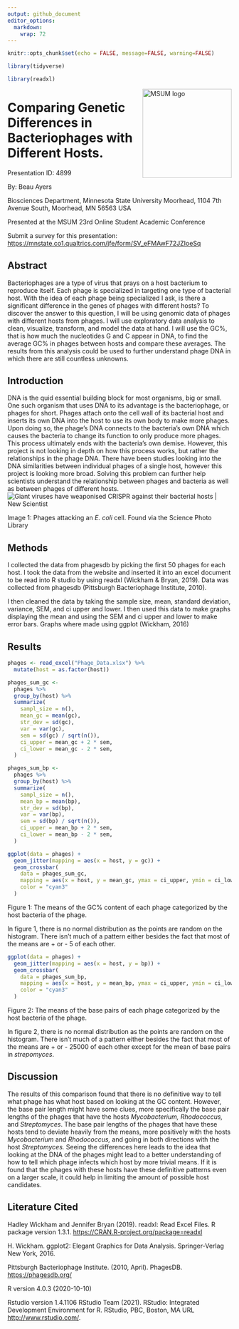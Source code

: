 ```yaml
---
output: github_document
editor_options: 
  markdown: 
    wrap: 72
---
```


```r
knitr::opts_chunk$set(echo = FALSE, message=FALSE, warning=FALSE)
```

```r
library(tidyverse)

library(readxl)
```

<img src="https://www2.mnstate.edu/uploadedImages/Content/Marketing/logos/MSUM_Signature_Vert_Color.jpg" alt="MSUM logo" width="200" style="float:right"/>

# Comparing Genetic Differences in Bacteriophages with Different Hosts.

Presentation ID: 4899

By: Beau Ayers

Biosciences Department, Minnesota State University Moorhead, 1104 7th
Avenue South, Moorhead, MN 56563 USA

Presented at the MSUM 23rd Online Student Academic Conference

Submit a survey for this presentation:
<https://mnstate.co1.qualtrics.com/jfe/form/SV_eFMAwF72JZIoeSq>

## Abstract

Bacteriophages are a type of virus that prays on a host bacterium to
reproduce itself. Each phage is specialized in targeting one type of
bacterial host. With the idea of each phage being specialized I ask, is
there a significant difference in the genes of phages with different
hosts? To discover the answer to this question, I will be using genomic
data of phages with different hosts from phages. I will use exploratory
data analysis to clean, visualize, transform, and model the data at
hand. I will use the GC%, that is how much the nucleotides G and C
appear in DNA, to find the average GC% in phages between hosts and
compare these averages. The results from this analysis could be used to
further understand phage DNA in which there are still countless
unknowns.

## Introduction

DNA is the quid essential building block for most organisms, big or
small. One such organism that uses DNA to its advantage is the
bacteriophage, or phages for short. Phages attach onto the cell wall of
its bacterial host and inserts its own DNA into the host to use its own
body to make more phages. Upon doing so, the phage's DNA connects to the
bacteria's own DNA which causes the bacteria to change its function to
only produce more phages. This process ultimately ends with the
bacteria's own demise. However, this project is not looking in depth on
how this process works, but rather the relationships in the phage DNA.
There have been studies looking into the DNA similarities between
individual phages of a single host, however this project is looking more
broad. Solving this problem can further help scientists understand the
relationship between phages and bacteria as well as between phages of
different hosts. ![Giant viruses have weaponised CRISPR against their
bacterial hosts \| New
Scientist](https://images.newscientist.com/wp-content/uploads/2019/03/29114749/m0900070-coloured_tem_of_t-bacteriophages_attacking_e.coli-spl.jpg)

Image 1: Phages attacking an *E. coli* cell. Found via the Science Photo
Library

## Methods

I collected the data from phagesdb by picking the first 50 phages for
each host. I took the data from the website and inserted it into an
excel document to be read into R studio by using readxl (Wickham &
Bryan, 2019). Data was collected from phagesdb (Pittsburgh Bacteriophage
Institute, 2010).

I then cleaned the data by taking the sample size, mean, standard
deviation, variance, SEM, and ci upper and lower. I then used this data
to make graphs displaying the mean and using the SEM and ci upper and
lower to make error bars. Graphs where made using ggplot (Wickham, 2016)

## Results

```r
phages <- read_excel("Phage_Data.xlsx") %>% 
  mutate(host = as.factor(host))
```

```r
phages_sum_gc <-
  phages %>%
  group_by(host) %>%
  summarize(
    sampl_size = n(),
    mean_gc = mean(gc),
    str_dev = sd(gc),
    var = var(gc),
    sem = sd(gc) / sqrt(n()),
    ci_upper = mean_gc + 2 * sem,
    ci_lower = mean_gc - 2 * sem,
  )

phages_sum_bp <-
  phages %>%
  group_by(host) %>%
  summarize(
    sampl_size = n(),
    mean_bp = mean(bp),
    str_dev = sd(bp),
    var = var(bp),
    sem = sd(bp) / sqrt(n()),
    ci_upper = mean_bp + 2 * sem,
    ci_lower = mean_bp - 2 * sem,
  )
```

```r
ggplot(data = phages) +
  geom_jitter(mapping = aes(x = host, y = gc)) +
  geom_crossbar(
    data = phages_sum_gc,
    mapping = aes(x = host, y = mean_gc, ymax = ci_upper, ymin = ci_lower),
    color = "cyan3"
  )
```

Figure 1: The means of the GC% content of each phage categorized by the
host bacteria of the phage.

In figure 1, there is no normal distribution as the points are random on
the histogram. There isn't much of a pattern either besides the fact
that most of the means are + or - 5 of each other.

```r
ggplot(data = phages) +
  geom_jitter(mapping = aes(x = host, y = bp)) +
  geom_crossbar(
    data = phages_sum_bp,
    mapping = aes(x = host, y = mean_bp, ymax = ci_upper, ymin = ci_lower),
    color = "cyan3"
  )
```

Figure 2: The means of the base pairs of each phage categorized by the
host bacteria of the phage.

In figure 2, there is no normal distribution as the points are random on
the histogram. There isn't much of a pattern either besides the fact
that most of the means are + or - 25000 of each other except for the
mean of base pairs in *strepomyces*.

## Discussion

The results of this comparison found that there is no definitive way to
tell what phage has what host based on looking at the GC content.
However, the base pair length might have some clues, more specifically
the base pair lengths of the phages that have the hosts *Mycobacterium,
Rhodococcus,* and *Streptomyces*. The base pair lengths of the phages
that have these hosts tend to deviate heavily from the means, more
positively with the hosts *Mycobacterium* and *Rhodococcus,* and going
in both directions with the host *Streptomyces.* Seeing the differences
here leads to the idea that looking at the DNA of the phages might lead
to a better understanding of how to tell which phage infects which host
by more trivial means. If it is found that the phages with these hosts
have these definitive patterns even on a larger scale, it could help in
limiting the amount of possible host candidates.

## Literature Cited

Hadley Wickham and Jennifer Bryan (2019). readxl: Read Excel Files. R
package version 1.3.1. <https://CRAN.R-project.org/package=readxl>

H. Wickham. ggplot2: Elegant Graphics for Data Analysis. Springer-Verlag
New York, 2016.

Pittsburgh Bacteriophage Institute. (2010, April). PhagesDB.
<https://phagesdb.org/>

R version 4.0.3 (2020-10-10)

Rstudio version 1.4.1106 RStudio Team (2021). RStudio: Integrated
Development Environment for R. RStudio, PBC, Boston, MA URL
<http://www.rstudio.com/>.
